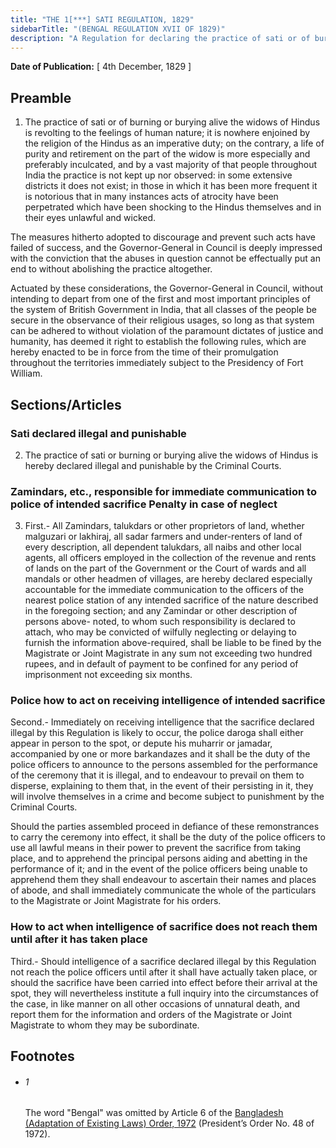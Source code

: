 ```yaml
---
title: "THE 1[***] SATI REGULATION, 1829"
sidebarTitle: "(BENGAL REGULATION XVII OF 1829)"
description: "A Regulation for declaring the practice of sati or of burning or burying alive the widows of Hindus illegal and punishable by the Criminal Courts."
---
```


**Date of Publication:** [ 4th December, 1829 ]

## Preamble

1. The practice of sati or of burning or burying alive the widows of Hindus is revolting to the feelings of human nature; it is nowhere enjoined by the religion of the Hindus as an imperative duty; on the contrary, a life of purity and retirement on the part of the widow is more especially and preferably inculcated, and by a vast majority of that people throughout India the practice is not kept up nor observed: in some extensive districts it does not exist; in those in which it has been more frequent it is notorious that in many instances acts of atrocity have been perpetrated which have been shocking to the Hindus themselves and in their eyes unlawful and wicked.

The measures hitherto adopted to discourage and prevent such acts have failed of success, and the Governor-General in Council is deeply impressed with the conviction that the abuses in question cannot be effectually put an end to without abolishing the practice altogether.

Actuated by these considerations, the Governor-General in Council, without intending to depart from one of the first and most important principles of the system of British Government in India, that all classes of the people be secure in the observance of their religious usages, so long as that system can be adhered to without violation of the paramount dictates of justice and humanity, has deemed it right to establish the following rules, which are hereby enacted to be in force from the time of their promulgation throughout the territories immediately subject to the Presidency of Fort William.

## Sections/Articles

### Sati declared illegal and punishable

2. The practice of sati or burning or burying alive the widows of Hindus is hereby declared illegal and punishable by the Criminal Courts.

### Zamindars, etc., responsible for immediate communication to police of intended sacrifice Penalty in case of neglect

3. First.- All Zamindars, talukdars or other proprietors of land, whether malguzari or lakhiraj, all sadar farmers and under-renters of land of every description, all dependent talukdars, all naibs and other local agents, all officers employed in the collection of the revenue and rents of lands on the part of the Government or the Court of wards and all mandals or other headmen of villages, are hereby declared especially accountable for the immediate communication to the officers of the nearest police station of any intended sacrifice of the nature described in the foregoing section; and any Zamindar or other description of persons above- noted, to whom such responsibility is declared to attach, who may be convicted of wilfully neglecting or delaying to furnish the information above-required, shall be liable to be fined by the Magistrate or Joint Magistrate in any sum not exceeding two hundred rupees, and in default of payment to be confined for any period of imprisonment not exceeding six months.

### Police how to act on receiving intelligence of intended sacrifice

Second.- Immediately on receiving intelligence that the sacrifice declared illegal by this Regulation is likely to occur, the police daroga shall either appear in person to the spot, or depute his muharrir or jamadar, accompanied by one or more barkandazes and it shall be the duty of the police officers to announce to the persons assembled for the performance of the ceremony that it is illegal, and to endeavour to prevail on them to disperse, explaining to them that, in the event of their persisting in it, they will involve themselves in a crime and become subject to punishment by the Criminal Courts.

Should the parties assembled proceed in defiance of these remonstrances to carry the ceremony into effect, it shall be the duty of the police officers to use all lawful means in their power to prevent the sacrifice from taking place, and to apprehend the principal persons aiding and abetting in the performance of it; and in the event of the police officers being unable to apprehend them they shall endeavour to ascertain their names and places of abode, and shall immediately communicate the whole of the particulars to the Magistrate or Joint Magistrate for his orders.

### How to act when intelligence of sacrifice does not reach them until after it has taken place

Third.- Should intelligence of a sacrifice declared illegal by this Regulation not reach the police officers until after it shall have actually taken place, or should the sacrifice have been carried into effect before their arrival at the spot, they will nevertheless institute a full inquiry into the circumstances of the case, in like manner on all other occasions of unnatural death, and report them for the information and orders of the Magistrate or Joint Magistrate to whom they may be subordinate.

## Footnotes

- ###### 1

  The word "Bengal" was omitted by Article 6 of the [Bangladesh (Adaptation of Existing Laws) Order, 1972](/act-388.html "Bangladesh (Adaptation of Existing Laws) Order, 1972 ") (President’s Order No. 48 of 1972).
